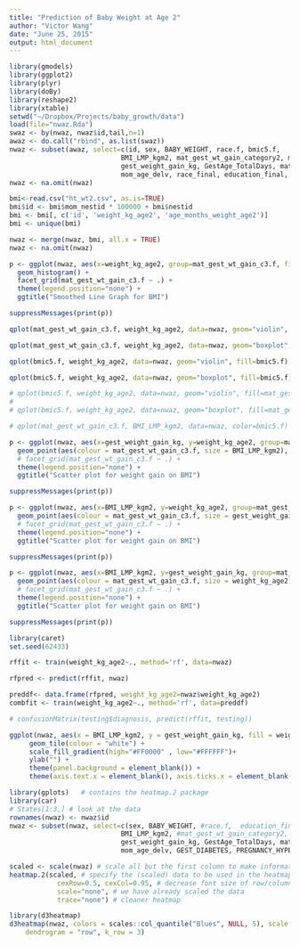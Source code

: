 ```yaml
---
title: "Prediction of Baby Weight at Age 2"
author: "Victor Wang"
date: "June 25, 2015"
output: html_document
---
```


```r
library(gmodels)
library(ggplot2)
library(plyr)
library(doBy)
library(reshape2)
library(xtable)
setwd("~/Dropbox/Projects/baby_growth/data")
load(file="nwaz.Rda")
swaz <- by(nwaz, nwaz$id,tail,n=1)
awaz <- do.call("rbind", as.list(swaz))
nwaz <- subset(awaz, select=c(id, sex, BABY_WEIGHT, race.f, bmic5.f,
                            BMI_LMP_kgm2, mat_gest_wt_gain_category2, mat_gest_wt_gain_c3.f, 
                            gest_weight_gain_kg, GestAge_TotalDays, maternal_smoking2, parity_3cat,
                            mom_age_delv, race_final, education_final, GEST_DIABETES, PREGNANCY_HYPERTENSION))
nwaz <- na.omit(nwaz)

bmi<-read.csv("ht_wt2.csv", as.is=TRUE)
bmi$id <- bmi$mom_nestid * 100000 + bmi$nestid
bmi <- bmi[, c('id', 'weight_kg_age2', 'age_months_weight_age2')]
bmi <- unique(bmi)

nwaz <- merge(nwaz, bmi, all.x = TRUE)
nwaz <- na.omit(nwaz)
```


```r
p <- ggplot(nwaz, aes(x=weight_kg_age2, group=mat_gest_wt_gain_c3.f, fill=mat_gest_wt_gain_c3.f)) +
  geom_histogram() +
  facet_grid(mat_gest_wt_gain_c3.f ~ .) +
  theme(legend.position="none") +
  ggtitle("Smoothed Line Graph for BMI")

suppressMessages(print(p))

qplot(mat_gest_wt_gain_c3.f, weight_kg_age2, data=nwaz, geom="violin", fill=mat_gest_wt_gain_c3.f)

qplot(mat_gest_wt_gain_c3.f, weight_kg_age2, data=nwaz, geom="boxplot", fill=mat_gest_wt_gain_c3.f)

qplot(bmic5.f, weight_kg_age2, data=nwaz, geom="violin", fill=bmic5.f)

qplot(bmic5.f, weight_kg_age2, data=nwaz, geom="boxplot", fill=bmic5.f)

# qplot(bmic5.f, weight_kg_age2, data=nwaz, geom="violin", fill=mat_gest_wt_gain_c3.f)
# 
# qplot(bmic5.f, weight_kg_age2, data=nwaz, geom="boxplot", fill=mat_gest_wt_gain_c3.f)

# qplot(mat_gest_wt_gain_c3.f, BMI_LMP_kgm2, data=nwaz, color=bmic5.f)
```

```r
p <- ggplot(nwaz, aes(x=gest_weight_gain_kg, y=weight_kg_age2, group=mat_gest_wt_gain_c3.f, fill=mat_gest_wt_gain_c3.f)) +
  geom_point(aes(colour = mat_gest_wt_gain_c3.f, size = BMI_LMP_kgm2), alpha = 0.3) +
  # facet_grid(mat_gest_wt_gain_c3.f ~ .) +
  theme(legend.position="none") +
  ggtitle("Scatter plot for weight gain on BMI")

suppressMessages(print(p))

p <- ggplot(nwaz, aes(x=BMI_LMP_kgm2, y=weight_kg_age2, group=mat_gest_wt_gain_c3.f, fill=mat_gest_wt_gain_c3.f)) +
  geom_point(aes(colour = mat_gest_wt_gain_c3.f, size = gest_weight_gain_kg), alpha = 0.3) +
  # facet_grid(mat_gest_wt_gain_c3.f ~ .) +
  theme(legend.position="none") +
  ggtitle("Scatter plot for weight gain on BMI")

suppressMessages(print(p))

p <- ggplot(nwaz, aes(x=BMI_LMP_kgm2, y=gest_weight_gain_kg, group=mat_gest_wt_gain_c3.f, fill=mat_gest_wt_gain_c3.f)) +
  geom_point(aes(colour = mat_gest_wt_gain_c3.f, size = weight_kg_age2), alpha = 0.3) +
  # facet_grid(mat_gest_wt_gain_c3.f ~ .) +
  theme(legend.position="none") +
  ggtitle("Scatter plot for weight gain on BMI")

suppressMessages(print(p))

```

```r
library(caret)
set.seed(62433)

rffit <- train(weight_kg_age2~., method='rf', data=nwaz)

rfpred <- predict(rffit, nwaz)

preddf<- data.frame(rfpred, weight_kg_age2=nwaz$weight_kg_age2)
combfit <- train(weight_kg_age2~., method='rf', data=preddf)

# confusionMatrix(testing$diagnosis, predict(rffit, testing))

```

```r
ggplot(nwaz, aes(x = BMI_LMP_kgm2, y = gest_weight_gain_kg, fill = weight_kg_age2)) +
     geom_tile(colour = "white") +
     scale_fill_gradient(high="#FF0000" , low="#FFFFFF")+
     ylab("") +
     theme(panel.background = element_blank()) +
     theme(axis.text.x = element_blank(), axis.ticks.x = element_blank())
```

```r
library(gplots)   # contains the heatmap.2 package
library(car)    
# States[1:3,] # look at the data
rownames(nwaz) <- nwaz$id
nwaz <- subset(nwaz, select=c(sex, BABY_WEIGHT, #race.f,  education_final, 
                            BMI_LMP_kgm2, #mat_gest_wt_gain_category2, mat_gest_wt_gain_c3.f, 
                            gest_weight_gain_kg, GestAge_TotalDays, maternal_smoking2, parity_3cat,
                            mom_age_delv, GEST_DIABETES, PREGNANCY_HYPERTENSION))

scaled <- scale(nwaz) # scale all but the first column to make information comparable
heatmap.2(scaled, # specify the (scaled) data to be used in the heatmap
            cexRow=0.5, cexCol=0.95, # decrease font size of row/column labels
            scale="none", # we have already scaled the data
            trace="none") # cleaner heatmap
```

```r
library(d3heatmap)
d3heatmap(nwaz, colors = scales::col_quantile("Blues", NULL, 5), scale = "col",
    dendrogram = "row", k_row = 3)
```

